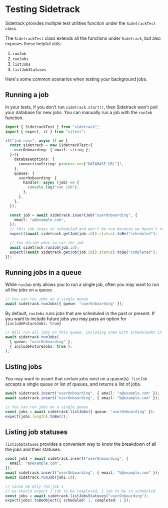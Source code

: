 # Testing Sidetrack

Sidetrack provides multiple test utilities function under the `SidetrackTest` class.

The `SidetrackTest` class extends all the functions under `Sidetrack`, but also exposes these helpful utils:

1. `runJob`
2. `runJobs`
3. `listJobs`
4. `listJobStatuses`

Here's some common scenarios when testing your background jobs.

## Running a job

In your tests, if you don't run `sidetrack.start()`, then Sidetrack won't poll your database for new jobs.
You can manually run a job with the `runJob` function.

```ts twoslash
import { SidetrackTest } from "sidetrack";
import { expect, it } from "vitest";

it("job runs", async () => {
  const sidetrack = new SidetrackTest<{
    userOnboarding: { email: string };
  }>({
    databaseOptions: {
      connectionString: process.env["DATABASE_URL"]!,
    },
    queues: {
      userOnboarding: {
        handler: async (job) => {
          console.log("ran job");
        },
      },
    },
  });

  const job = await sidetrack.insertJob("userOnboarding", {
    email: "a@example.com",
  });
  // this job stays in scheduled and won't be run because we haven't run sidetrack.start()
  expect((await sidetrack.getJob(job.id)).status).toBe("scheduled");

  // You decide when to run the job
  await sidetrack.runJob(job.id);
  expect((await sidetrack.getJob(job.id)).status).toBe("completed");
});
```

## Running jobs in a queue

While `runJob` only allows you to run a single job, often you may want to run all the jobs on a queue.

```ts
// You can run jobs on a single queue
await sidetrack.runJobs({ queue: "userOnboarding" });
```

By default, `runJobs` runs jobs that are scheduled in the past or present. If you want to include future jobs you may pass an option for `{includeFutureJobs: true}`

```ts
// Will run all jobs on this queue, including ones with scheduledAt in the future
await sidetrack.runJobs(
  { queue: "userOnboarding" },
  { includeFutureJobs: true },
);
```

## Listing jobs

You may want to assert that certain jobs exist on a queue(s).
`listJob` accepts a single queue or list of queues, and returns a list of jobs.

```ts
await sidetrack.insert("userOnboarding", { email: "a@example.com" });
await sidetrack.insert("userOnboarding", { email: "b@example.com" });

// You can run jobs on a single queue
const jobs = await sidetrack.listJobs({ queue: "userOnboarding" });
expect(jobs.length).toBe(2);
```

## Listing job statuses

`listJobStatuses` provides a convenient way to know the breakdown of all the jobs and their statuses.

```ts
const job1 = await sidetrack.insert("userOnboarding", {
  email: "a@example.com",
});
await sidetrack.insert("userOnboarding", { email: "b@example.com" });
await sidetrack.runJob(job1.id);

// since we only ran job 1
// we should expect 1 job to be completed, 1 job to be in scheduled
const jobs = await sidetrack.listJobsStatuses("userOnboarding");
expect(jobs).toBeObject({ scheduled: 1, completed: 1 });
```
